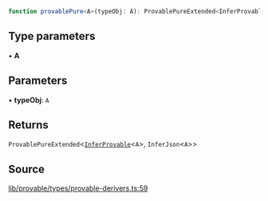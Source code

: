```ts
function provablePure<A>(typeObj: A): ProvablePureExtended<InferProvable<A>, InferJson<A>>
```

## Type parameters

• **A**

## Parameters

• **typeObj**: `A`

## Returns

`ProvablePureExtended`\<[`InferProvable`](../type-aliases/InferProvable.mdx)\<`A`\>, `InferJson`\<`A`\>\>

## Source

[lib/provable/types/provable-derivers.ts:59](https://github.com/o1-labs/o1js/blob/3b1b22555bd0099419efc0703dfdb8b2eb7c3e6f/src/lib/provable/types/provable-derivers.ts#L59)
